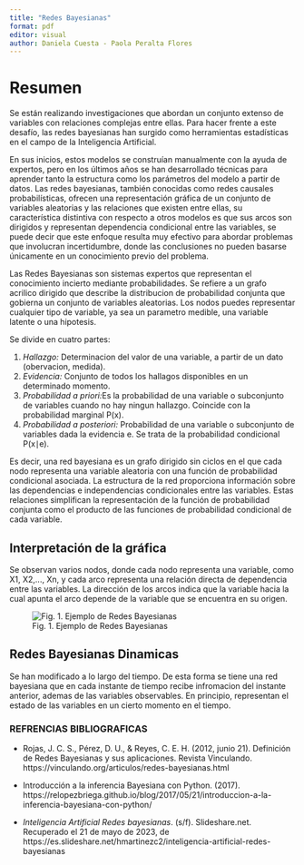 ```yaml
---
title: "Redes Bayesianas"
format: pdf
editor: visual
author: Daniela Cuesta - Paola Peralta Flores
---
```


# Resumen

Se están realizando investigaciones que abordan un conjunto extenso de variables con relaciones complejas entre ellas. Para hacer frente a este desafío, las redes bayesianas han surgido como herramientas estadísticas en el campo de la Inteligencia Artificial.

En sus inicios, estos modelos se construían manualmente con la ayuda de expertos, pero en los últimos años se han desarrollado técnicas para aprender tanto la estructura como los parámetros del modelo a partir de datos. Las redes bayesianas, también conocidas como redes causales probabilísticas, ofrecen una representación gráfica de un conjunto de variables aleatorias y las relaciones que existen entre ellas, su característica distintiva con respecto a otros modelos es que sus arcos son dirigidos y representan dependencia condicional entre las variables, se puede decir que este enfoque resulta muy efectivo para abordar problemas que involucran incertidumbre, donde las conclusiones no pueden basarse únicamente en un conocimiento previo del problema.

Las Redes Bayesianas son sistemas expertos que representan el conocimiento incierto mediante probabilidades. Se refiere a un grafo acrilico dirigido que describe la distribucion de probabilidad conjunta que gobierna un conjunto de variables aleatorias. Los nodos puedes representar cualquier tipo de variable, ya sea un parametro medible, una variable latente o una hipotesis.

Se divide en cuatro partes:

1.  *Hallazgo:* Determinacion del valor de una variable, a partir de un dato (obervacion, medida).
2.  *Evidencia:* Conjunto de todos los hallagos disponibles en un determinado momento.
3.  *Probabilidad a priori:*Es la probabilidad de una variable o subconjunto de variables cuando no hay ningun hallazgo. Coincide con la probabilidad marginal P(x).
4.  *Probabilidad a posteriori:* Probabilidad de una variable o subconjunto de variables dada la evidencia e. Se trata de la probabilidad condicional P(x∣e).

Es decir, una red bayesiana es un grafo dirigido sin ciclos en el que cada nodo representa una variable aleatoria con una función de probabilidad condicional asociada. La estructura de la red proporciona información sobre las dependencias e independencias condicionales entre las variables. Estas relaciones simplifican la representación de la función de probabilidad conjunta como el producto de las funciones de probabilidad condicional de cada variable.

## **Interpretación de la gráfica**

Se observan varios nodos, donde cada nodo representa una variable, como X1, X2,\..., Xn, y cada arco representa una relación directa de dependencia entre las variables. La dirección de los arcos indica que la variable hacia la cual apunta el arco depende de la variable que se encuentra en su origen.

![Fig. 1. Ejemplo de Redes Bayesianas](images/Screenshot%20from%202023-05-20%2022-26-01.png){fig-alt="Ejemplo de Redes Bayesianas" fig-align="center"}

## Redes Bayesianas Dinamicas

Se han modificado a lo largo del tiempo. De esta forma se tiene una red bayesiana que en cada instante de tiempo recibe infromacion del instante anterior, ademas de las variables observables. En principio, representan el estado de las variables en un cierto momento en el tiempo.

### REFRENCIAS BIBLIOGRAFICAS

-   Rojas, J. C. S., Pérez, D. U., & Reyes, C. E. H. (2012, junio 21). Definición de Redes Bayesianas y sus aplicaciones. Revista Vinculando. https://vinculando.org/articulos/redes-bayesianas.html

-   Introducción a la inferencia Bayesiana con Python. (2017). https://relopezbriega.github.io/blog/2017/05/21/introduccion-a-la-inferencia-bayesiana-con-python/

-   *Inteligencia Artificial Redes bayesianas*. (s/f). Slideshare.net. Recuperado el 21 de mayo de 2023, de https://es.slideshare.net/hmartinezc2/inteligencia-artificial-redes-bayesianas

